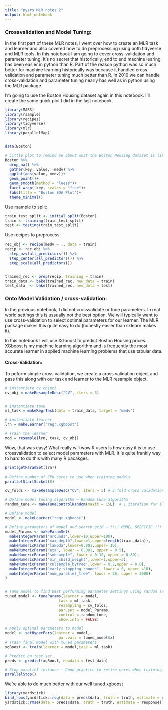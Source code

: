 ```yaml
---
title: "pysrs MLR notes 2"
output: html_notebook
---
```


### Crossvalidation and Model Tuning:

In the first part of these MLR notes, I went over how to create an MLR task and learner and also covered how to do preprocessing using both tidyverse and MLR tools.  In this notebook I am going to cover cross-validation and parameter tuning.  It's no secret that historically, end to end machine learing has been easier in python than R. Part of the reason python was so much better for machine learning historically was because it handled cross-validation and parameter tuning much better than R.  In 2019 we can handle cross-validation and parameter tuning nearly has well as in python using the MLR package.

I'm going to use the Boston Housing dataset again in this notebook. I'll create the same quick plot I did in the last notebook.

```r
library(MASS)
library(rsample)
library(recipes)
library(tidyverse)
library(mlr)
library(parallelMap)


data(Boston)

# Little plot to remind me about what the Boston Housing dataset is like
Boston %>% 
  drop_na() %>% 
  gather(key, value, -medv) %>% 
  ggplot(aes(value, medv))+
  geom_point()+
  geom_smooth(method = "loess")+
  facet_wrap(~key, scales = "free")+
  labs(title = "Boston EDA Plot")+
  theme_minimal()
```


Use rsample to split:

```r
train_test_split <- initial_split(Boston)
train <- training(train_test_split)
test <- testing(train_test_split)
```

Use recipes to preprocess: 

```r
rec_obj <- recipe(medv ~ ., data = train)
recip <- rec_obj %>%
  step_nzv(all_predictors()) %>% 
  step_center(all_predictors()) %>% 
  step_scale(all_predictors())


trained_rec <- prep(recip, training = train)
train_data <- bake(trained_rec, new_data = train)
test_data  <- bake(trained_rec, new_data = test)
```


### Onto Model Validation / cross-validation:

In the previous notebook, I did not crossvalidate or tune parameters. In real world settings this is ussually not the best option. We will typically want to use cross-validation to select optimal parameters for our learner.  The MLR package makes this quite easy to do (honestly easier than sklearn makes it). 

In this notebook I will use XGboost to predict Boston Housing prices. XGboost is my machine learning algorithm and is frequently the most accurate learner in applied machine learning problems that use tabular data. 

#### Cross-Validation:

To peform simple cross validation, we create a cross validation object and pass this along with our task and learner to the MLR resample object.  

```r

# instantiate cv object
cv_obj = makeResampleDesc("CV", iters = 5)


# instantiate task
ml_task = makeRegrTask(data = train_data, target = "medv")

# instantiate learner
lrn = makeLearner("regr.xgboost")

# Train the learner
mod = resample(lrn, task, cv_obj)

```

Wow, that was easy! What really will wow R users is how easy it is to use crossvalidation to select model parameters with MLR. It is quite frankly way to hard to do this with many R pacakges. 

```r
print(getParamSet(lrn))
```


```r
# Define number of CPU cores to use when training models
parallelStartSocket(8)

cv_folds <- makeResampleDesc("CV", iters = 3) # 3 fold cross validation

# Define model tuning algorithm ~ Random tune algorithm
random_tune <- makeTuneControlRandom(maxit = 15L)  # 1 iteration for illustration purposes

# Define model
model <- makeLearner("regr.xgboost") 

# Define parameters of model and search grid ~ !!!! MODEL SPECIFIC !!!!
model_Params <- makeParamSet(
  makeIntegerParam("nrounds",lower=10,upper=100),
  makeIntegerParam("max_depth",lower=1,upper=length(train_data)),
  makeNumericParam("lambda",lower=0.001,upper= 10),
  makeNumericParam("eta", lower = 0.001, upper = 0.5),
  makeNumericParam("subsample", lower = 0.10, upper = 0.80),
  makeNumericParam("min_child_weight",lower=1,upper=5),
  makeNumericParam("colsample_bytree",lower = 0.2,upper = 0.8), 
  makeIntegerParam("early_stopping_rounds", lower = 6, upper =10),
  makeIntegerParam("num_parallel_tree", lower = 30, upper = 2000)
)


# Tune model to find best performing parameter settings using random search algorithm
tuned_model <- tuneParams(learner = model,
                        task = ml_task,
                        resampling = cv_folds,
                        par.set = model_Params,
                        control = random_tune,
                        show.info = FALSE)

# Apply optimal parameters to model
model <- setHyperPars(learner = model,
                        par.vals = tuned_model$x)
# Train final model with tuned parameters
xgBoost <- train(learner = model,task = ml_task)

# Predict on test set
preds <- predict(xgBoost, newdata = test_data)

# Stop parallel instance ~ Good practice to retire cores when training is complete
parallelStop()
```

We're able to do much better with our well tuned xgboost

```r
library(yardstick)
bind_rows(yardstick::rsq(data = preds$data, truth = truth, estimate = response),
yardstick::rmse(data = preds$data, truth = truth, estimate = response))
```



